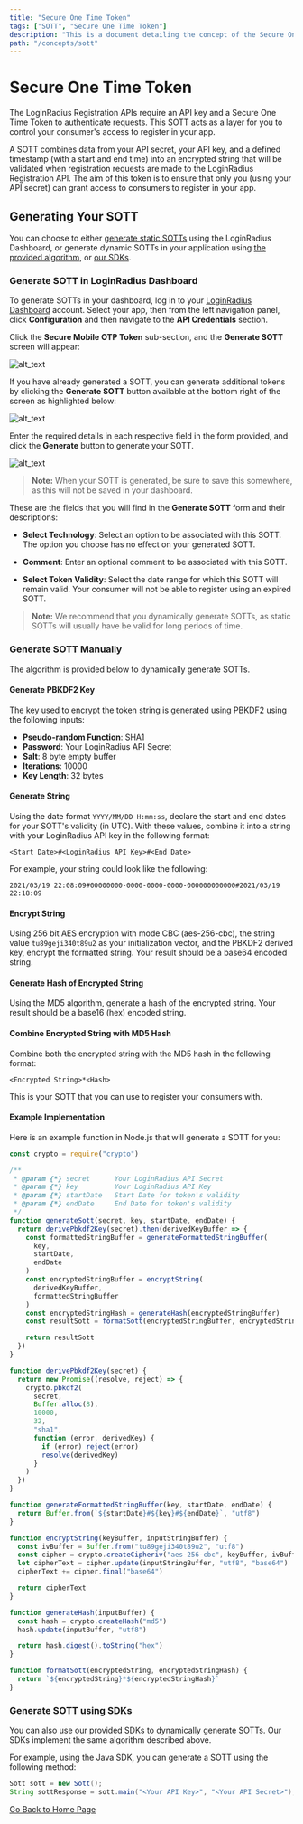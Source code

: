 ```yaml
---
title: "Secure One Time Token"
tags: ["SOTT", "Secure One Time Token"]
description: "This is a document detailing the concept of the Secure One Time Token."
path: "/concepts/sott"
---
```


# Secure One Time Token

The LoginRadius Registration APIs require an API key and a Secure One Time Token to authenticate requests. This SOTT acts as a layer for you to control your consumer's access to register in your app.

A SOTT combines data from your API secret, your API key, and a defined timestamp (with a start and end time) into an encrypted string that will be validated when registration requests are made to the LoginRadius Registration API. The aim of this token is to ensure that only you (using your API secret) can grant access to consumers to register in your app.

## Generating Your SOTT

You can choose to either [generate static SOTTs](#generate-sott-in-loginradius-dashboard) using the LoginRadius Dashboard, or generate dynamic SOTTs in your application using [the provided algorithm](#generate-sott-manually), or [our SDKs](#generate-sott-using-sdks).

### Generate SOTT in LoginRadius Dashboard

To generate SOTTs in your dashboard, log in to your <a href="https://dashboard.loginradius.com/dashboard" target="_blank">LoginRadius Dashboard</a> account. Select your app, then from the left navigation panel, click **Configuration** and then navigate to the **API Credentials** section.

Click the **Secure Mobile OTP Token** sub-section, and the **Generate SOTT** screen will appear:

![alt_text](../../assets/blog-common/sott.png "image_tooltip")

If you have already generated a SOTT, you can generate additional tokens by clicking the **Generate SOTT** button available at the bottom right of the screen as highlighted below:

![alt_text](images/generate-sott.png "image_tooltip")

Enter the required details in each respective field in the form provided, and click the **Generate** button to generate your SOTT.

![alt_text](images/generate-sott-form.png "image_tooltip")

> **Note:** When your SOTT is generated, be sure to save this somewhere, as this will not be saved in your dashboard.

These are the fields that you will find in the **Generate SOTT** form and their descriptions:

- **Select Technology**: Select an option to be associated with this SOTT. The option you choose has no effect on your generated SOTT.

- **Comment**: Enter an optional comment to be associated with this SOTT.

- **Select Token Validity**: Select the date range for which this SOTT will remain valid. Your consumer will not be able to register using an expired SOTT.

> **Note:** We recommend that you dynamically generate SOTTs, as static SOTTs will usually have be valid for long periods of time.

### Generate SOTT Manually

The algorithm is provided below to dynamically generate SOTTs.

#### Generate PBKDF2 Key

The key used to encrypt the token string is generated using PBKDF2 using the following inputs:

- **Pseudo-random Function**: SHA1
- **Password**: Your LoginRadius API Secret
- **Salt**: 8 byte empty buffer
- **Iterations**: 10000
- **Key Length**: 32 bytes

#### Generate String

Using the date format `YYYY/MM/DD H:mm:ss`, declare the start and end dates for your SOTT's validity (in UTC). With these values, combine it into a string with your LoginRadius API key in the following format:

```
<Start Date>#<LoginRadius API Key>#<End Date>
```

For example, your string could look like the following:

```
2021/03/19 22:08:09#00000000-0000-0000-0000-000000000000#2021/03/19 22:18:09
```

#### Encrypt String

Using 256 bit AES encryption with mode CBC (aes-256-cbc), the string value `tu89geji340t89u2` as your initialization vector, and the PBKDF2 derived key, encrypt the formatted string. Your result should be a base64 encoded string.

#### Generate Hash of Encrypted String

Using the MD5 algorithm, generate a hash of the encrypted string. Your result should be a base16 (hex) encoded string.

#### Combine Encrypted String with MD5 Hash

Combine both the encrypted string with the MD5 hash in the following format:

```
<Encrypted String>*<Hash>
```

This is your SOTT that you can use to register your consumers with.

#### Example Implementation

Here is an example function in Node.js that will generate a SOTT for you:

```js
const crypto = require("crypto")

/**
 * @param {*} secret      Your LoginRadius API Secret
 * @param {*} key         Your LoginRadius API Key
 * @param {*} startDate   Start Date for token's validity
 * @param {*} endDate     End Date for token's validity
 */
function generateSott(secret, key, startDate, endDate) {
  return derivePbkdf2Key(secret).then(derivedKeyBuffer => {
    const formattedStringBuffer = generateFormattedStringBuffer(
      key,
      startDate,
      endDate
    )
    const encryptedStringBuffer = encryptString(
      derivedKeyBuffer,
      formattedStringBuffer
    )
    const encryptedStringHash = generateHash(encryptedStringBuffer)
    const resultSott = formatSott(encryptedStringBuffer, encryptedStringHash)

    return resultSott
  })
}

function derivePbkdf2Key(secret) {
  return new Promise((resolve, reject) => {
    crypto.pbkdf2(
      secret,
      Buffer.alloc(8),
      10000,
      32,
      "sha1",
      function (error, derivedKey) {
        if (error) reject(error)
        resolve(derivedKey)
      }
    )
  })
}

function generateFormattedStringBuffer(key, startDate, endDate) {
  return Buffer.from(`${startDate}#${key}#${endDate}`, "utf8")
}

function encryptString(keyBuffer, inputStringBuffer) {
  const ivBuffer = Buffer.from("tu89geji340t89u2", "utf8")
  const cipher = crypto.createCipheriv("aes-256-cbc", keyBuffer, ivBuffer)
  let cipherText = cipher.update(inputStringBuffer, "utf8", "base64")
  cipherText += cipher.final("base64")

  return cipherText
}

function generateHash(inputBuffer) {
  const hash = crypto.createHash("md5")
  hash.update(inputBuffer, "utf8")

  return hash.digest().toString("hex")
}

function formatSott(encryptedString, encryptedStringHash) {
  return `${encryptedString}*${encryptedStringHash}`
}
```

### Generate SOTT using SDKs

You can also use our provided SDKs to dynamically generate SOTTs. Our SDKs implement the same algorithm described above.

For example, using the Java SDK, you can generate a SOTT using the following method:

```java
Sott sott = new Sott();
String sottResponse = sott.main("<Your API Key>", "<Your API Secret>");
```

[Go Back to Home Page](/)
